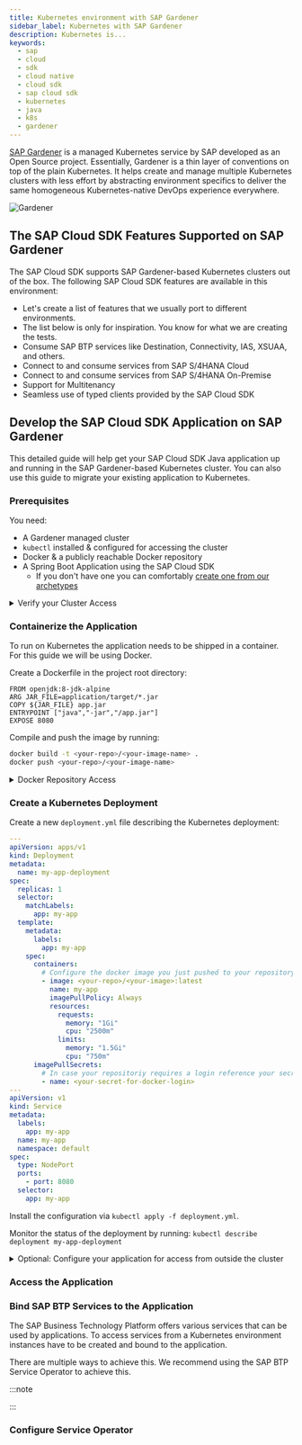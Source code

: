 ```yaml
---
title: Kubernetes environment with SAP Gardener
sidebar_label: Kubernetes with SAP Gardener
description: Kubernetes is...
keywords:
  - sap
  - cloud
  - sdk
  - cloud native
  - cloud sdk
  - sap cloud sdk
  - kubernetes
  - java
  - k8s
  - gardener
---
```


[SAP Gardener](https://gardener.cloud/) is a managed Kubernetes service by SAP developed as an Open Source project.
Essentially, Gardener is a thin layer of conventions on top of the plain Kubernetes.
It helps create and manage multiple Kubernetes clusters with less effort by abstracting environment specifics to deliver the same homogeneous Kubernetes-native DevOps experience everywhere.

![Gardener](https://gardener.cloud/images/lp/lp-gardener-diagram.svg)

## The SAP Cloud SDK Features Supported on SAP Gardener

The SAP Cloud SDK supports SAP Gardener-based Kubernetes clusters out of the box.
The following SAP Cloud SDK features are available in this environment:

- Let's create a list of features that we usually port to different environments.
- The list below is only for inspiration.
    You know for what we are creating the tests.
- Consume SAP BTP services like Destination, Connectivity, IAS, XSUAA, and others.
- Connect to and consume services from SAP S/4HANA Cloud
- Connect to and consume services from SAP S/4HANA On-Premise
- Support for Multitenancy
- Seamless use of typed clients provided by the SAP Cloud SDK

## Develop the SAP Cloud SDK Application on SAP Gardener

This detailed guide will help get your SAP Cloud SDK Java application up and running in the SAP Gardener-based Kubernetes cluster.
You can also use this guide to migrate your existing application to Kubernetes.

### Prerequisites

You need:
- A Gardener managed cluster
- `kubectl` installed & configured for accessing the cluster
- Docker & a publicly reachable Docker repository
- A Spring Boot Application using the SAP Cloud SDK
  - If you don't have one you can comfortably [create one from our archetypes](../getting-started)

<details>
  <summary>Verify your Cluster Access</summary>

Running `kubectl cluster-info` should print out your cluster endpoints.

In case you haven't set this up you can do so by downloading a kubeconfig file from your Gardener dashboard.
</details>

### Containerize the Application

To run on Kubernetes the application needs to be shipped in a container.
For this guide we will be using Docker.

Create a Dockerfile in the project root directory:
```
FROM openjdk:8-jdk-alpine
ARG JAR_FILE=application/target/*.jar
COPY ${JAR_FILE} app.jar
ENTRYPOINT ["java","-jar","/app.jar"]
EXPOSE 8080
```

Compile and push the image by running:

```bash
docker build -t <your-repo>/<your-image-name> .
docker push <your-repo>/<your-image-name>
```

<details>
  <summary>Docker Repository Access</summary>

You can use any publicly reachable repository.
For example a personal Docker Hub account to get started or a repository on [https://common.repositories.cloud.sap](https://common.repositories.cloud.sap)

Depending on your repository you may have to login first via `docker login`.
In that case you also need to store a docker login secret on the Kubernetes cluster.
</details>

### Create a Kubernetes Deployment

Create a new `deployment.yml` file describing the Kubernetes deployment:

```yml
---
apiVersion: apps/v1
kind: Deployment
metadata:
  name: my-app-deployment
spec:
  replicas: 1
  selector:
    matchLabels:
      app: my-app
  template:
    metadata:
      labels:
        app: my-app
    spec:
      containers:
        # Configure the docker image you just pushed to your repository here
        - image: <your-repo>/<your-image>:latest
          name: my-app
          imagePullPolicy: Always
          resources:
            requests:
              memory: "1Gi"
              cpu: "2500m"
            limits:
              memory: "1.5Gi"
              cpu: "750m"
      imagePullSecrets:
        # In case your repositoriy requires a login reference your secret here
        - name: <your-secret-for-docker-login>
---
apiVersion: v1
kind: Service
metadata:
  labels:
    app: my-app
  name: my-app
  namespace: default
spec:
  type: NodePort
  ports:
    - port: 8080
  selector:
    app: my-app
```

Install the configuration via `kubectl apply -f deployment.yml`.

Monitor the status of the deployment by running: `kubectl describe deployment my-app-deployment`

<details>
  <summary>Optional: Configure your application for access from outside the cluster</summary>

In case you already have configured an Ingress for your cluster you can make your application accessible via that Ingress by adding a service to the `deployment.yml`:

```yml
---
apiVersion: v1
kind: Service
metadata:
  labels:
    app: my-app
  name: my-app
  namespace: default
spec:
  type: NodePort
  ports:
    - port: 8080
  selector:
    app: my-app
```
</details>

### Access the Application

### Bind SAP BTP Services to the Application

The SAP Business Technology Platform offers various services that can be used by applications.
To access services from a Kubernetes environment instances have to be created and bound to the application.

There are multiple ways to achieve this.
We recommend using the SAP BTP Service Operator to achieve this.

:::note

::: 

### Configure Service Operator
